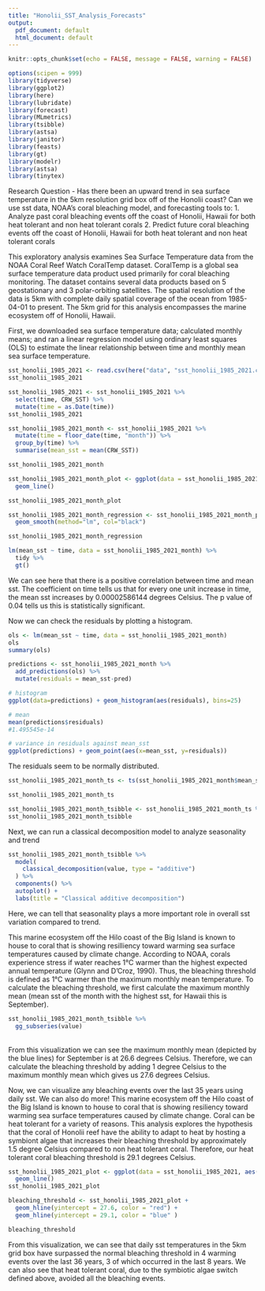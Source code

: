 ```yaml
---
title: "Honolii_SST_Analysis_Forecasts"
output:
  pdf_document: default
  html_document: default
---
```


```r
knitr::opts_chunk$set(echo = FALSE, message = FALSE, warning = FALSE)

options(scipen = 999)
library(tidyverse)
library(ggplot2)
library(here)
library(lubridate)
library(forecast)
library(MLmetrics)
library(tsibble)
library(astsa)
library(janitor)
library(feasts)
library(gt)
library(modelr)
library(astsa)
library(tinytex)
```

Research Question - Has there been an upward trend in sea surface temperature in the 5km resolution grid box off of the Honolii coast? Can we use sst data, NOAA's coral bleaching model, and forecasting tools to:
  1. Analyze past coral bleaching events off the coast of Honolii, Hawaii for both heat tolerant and non heat tolerant corals
  2. Predict future coral bleaching events off the coast of Honolii, Hawaii for both heat tolerant and non heat tolerant corals

This exploratory analysis examines Sea Surface Temperature data from the NOAA Coral Reef Watch CoralTemp dataset. CoralTemp is a global sea surface temperature data product used primarily for coral bleaching monitoring. The dataset contains several data products based on 5 geostationary and 3 polar-orbiting satellites. The spatial resolution of the data is 5km with complete daily spatial coverage of the ocean from 1985-04-01 to present. The 5km grid for this analysis encompasses the marine ecosystem off of Honolii, Hawaii. 

First, we downloaded sea surface temperature data; calculated monthly means; and ran a linear regression model using ordinary least squares (OLS) to estimate the linear relationship between time and monthly mean sea surface temperature. 

```r
sst_honolii_1985_2021 <- read.csv(here("data", "sst_honolii_1985_2021.csv" ))
sst_honolii_1985_2021
```


```r
sst_honolii_1985_2021 <- sst_honolii_1985_2021 %>% 
  select(time, CRW_SST) %>% 
  mutate(time = as.Date(time))
sst_honolii_1985_2021
```


```r
sst_honolii_1985_2021_month <- sst_honolii_1985_2021 %>% 
  mutate(time = floor_date(time, "month")) %>% 
  group_by(time) %>% 
  summarise(mean_sst = mean(CRW_SST))

sst_honolii_1985_2021_month
```

```r
sst_honolii_1985_2021_month_plot <- ggplot(data = sst_honolii_1985_2021_month, aes(x = time, y = mean_sst)) +
  geom_line()

sst_honolii_1985_2021_month_plot
```

```r
sst_honolii_1985_2021_month_regression <- sst_honolii_1985_2021_month_plot +
  geom_smooth(method="lm", col="black")

sst_honolii_1985_2021_month_regression
```
```r
lm(mean_sst ~ time, data = sst_honolii_1985_2021_month) %>% 
  tidy %>% 
  gt()
```

We can see here that there is a positive correlation between time and mean sst. The coefficient on time tells us that for every one unit increase in time, the mean sst increases by 0.00002586144 degrees Celsius. The p value of 0.04 tells us this is statistically significant. 

Now we can check the residuals by plotting a histogram.
```r
ols <- lm(mean_sst ~ time, data = sst_honolii_1985_2021_month)
ols
summary(ols)

predictions <- sst_honolii_1985_2021_month %>% 
  add_predictions(ols) %>%
  mutate(residuals = mean_sst-pred)

# histogram
ggplot(data=predictions) + geom_histogram(aes(residuals), bins=25)

# mean
mean(predictions$residuals)
#1.495545e-14

# variance in residuals against mean_sst
ggplot(predictions) + geom_point(aes(x=mean_sst, y=residuals)) 

```

The residuals seem to be normally distributed.


```r
sst_honolii_1985_2021_month_ts <- ts(sst_honolii_1985_2021_month$mean_sst, start = c(1985, 11), frequency = 12)

sst_honolii_1985_2021_month_ts
```


```r
sst_honolii_1985_2021_month_tsibble <- sst_honolii_1985_2021_month_ts %>% as_tsibble() 
sst_honolii_1985_2021_month_tsibble
```

Next, we can run a classical decomposition model to analyze seasonality and trend

```r
sst_honolii_1985_2021_month_tsibble %>%
  model(
    classical_decomposition(value, type = "additive")
  ) %>%
  components() %>%
  autoplot() +
  labs(title = "Classical additive decomposition")
```
 Here, we can tell that seasonality plays a more important role in overall sst variation compared to trend. 

This marine ecosystem off the Hilo coast of the Big Island is known to house to coral that is showing resilliency toward warming sea surface temperatures caused by climate change. According to NOAA, corals experience stress if water reaches 1°C warmer than the highest expected annual temperature (Glynn and D'Croz, 1990). Thus, the bleaching threshold is defined as 1°C warmer than the maximum monthly mean temperature. To calculate the bleaching threshold, we first calculate the maximum monthly mean (mean sst of the month with the highest sst, for Hawaii this is September). 

```r
sst_honolii_1985_2021_month_tsibble %>% 
  gg_subseries(value)
```
\
From this visualization we can see the maximum monthly mean (depicted by the blue lines) for September is at 26.6 degrees Celsius. Therefore, we can calculate the bleaching threshold by adding 1 degree Celsius to the maximum monthly mean which gives us 27.6 degrees Celsius. 

Now, we can visualize any bleaching events over the last 35 years using daily sst. We can also do more! This marine ecosystem off the Hilo coast of the Big Island is known to house to coral that is showing resiliency toward warming sea surface temperatures caused by climate change. Coral can be heat tolerant for a variety of reasons. This analysis explores the hypothesis that the coral of Honolii reef have the ability to adapt to heat by hosting a symbiont algae that increases their bleaching threshold by approximately 1.5 degree Celsius compared to non heat tolerant coral. Therefore, our heat tolerant coral bleaching threshold is 29.1 degrees Celsius.  
```r
sst_honolii_1985_2021_plot <- ggplot(data = sst_honolii_1985_2021, aes(x = time, y = CRW_SST)) +
  geom_line()
sst_honolii_1985_2021_plot
```


```r
bleaching_threshold <- sst_honolii_1985_2021_plot +
  geom_hline(yintercept = 27.6, color = "red") + 
  geom_hline(yintercept = 29.1, color = "blue" )

bleaching_threshold
```

From this visualization, we can see that daily sst temperatures in the 5km grid box have surpassed the normal bleaching threshold in 4 warming events over the last 36 years, 3 of which occurred in the last 8 years. We can also see that heat tolerant coral, due to the symbiotic algae switch defined above, avoided all the bleaching events. 